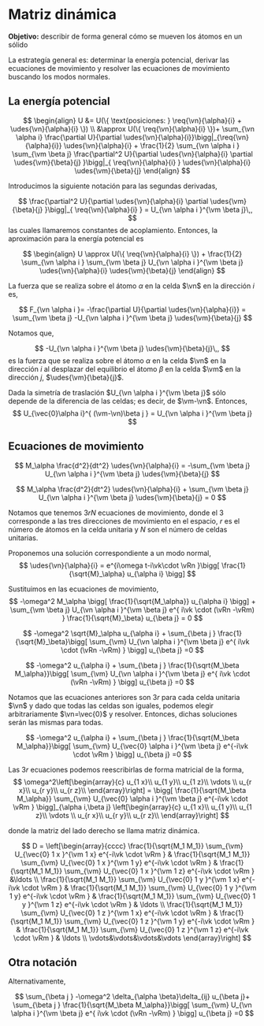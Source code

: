 # Matriz dinámica

**Objetivo:** describir de forma general cómo se mueven los átomos en un sólido

La estrategía general es: determinar la energía potencial, derivar las ecuaciones de movimiento y resolver las ecuaciones de movimiento buscando los modos normales.

## La energía potencial

$$
\newcommand{\vn}{\vec{n}}
\newcommand{\vm}{\vec{m}}
\newcommand{\vk}{\vec{k}}
\newcommand{\vRn}{\vec{R}_{\vn}}
\newcommand{\vRm}{\vec{R}_{\vm}}
\newcommand{\req}[3]{ r_{#1 #2 #3}}
\newcommand{\udes}[3]{ \delta r_{#1 #2 #3}}
$$

$$
\begin{align}
U &= U(\{ \text{posiciones: } \req{\vn}{\alpha}{i} + \udes{\vn}{\alpha}{i} \}) \\
&\approx U(\{  \req{\vn}{\alpha}{i} \})+ \sum_{\vn \alpha i} \frac{\partial U}{\partial \udes{\vn}{\alpha}{i}}\bigg|_{\req{\vn}{\alpha}{i}} \udes{\vn}{\alpha}{i} + \frac{1}{2} \sum_{\vn \alpha i } \sum_{\vm \beta j} \frac{\partial^2 U}{\partial \udes{\vn}{\alpha}{i} \partial \udes{\vm}{\beta}{j} }\bigg|_{ \req{\vn}{\alpha}{i} } \udes{\vn}{\alpha}{i} \udes{\vm}{\beta}{j}
\end{align}
$$

Introducimos la siguiente notación para las segundas derivadas,

$$
\frac{\partial^2 U}{\partial \udes{\vn}{\alpha}{i} \partial \udes{\vm}{\beta}{j} }\bigg|_{ \req{\vn}{\alpha}{i} } = U_{\vn \alpha i }^{\vm \beta j}\,,
$$
las cuales llamaremos constantes de acoplamiento. Entonces, la aproximación para la energía potencial es

$$
\begin{align}
U \approx U(\{  \req{\vn}{\alpha}{i} \}) + \frac{1}{2} \sum_{\vn \alpha i } \sum_{\vm \beta j} U_{\vn \alpha i }^{\vm \beta j} \udes{\vn}{\alpha}{i} \udes{\vm}{\beta}{j}
\end{align}
$$

La fuerza que se realiza sobre el átomo $\alpha$ en la celda $\vn$ en la dirección $i$ es,

$$
F_{\vn \alpha i }= -\frac{\partial U}{\partial  \udes{\vn}{\alpha}{i}} = \sum_{\vm \beta j} -U_{\vn \alpha i }^{\vm \beta j} \udes{\vm}{\beta}{j}
$$

Notamos que,

$$
-U_{\vn \alpha i }^{\vm \beta j} \udes{\vm}{\beta}{j}\,,
$$
es la fuerza que se realiza sobre el átomo $\alpha$ en la celda $\vn$ en la dirección $i$ al desplazar del equilibrio el átomo $\beta$ en la celda $\vm$ en la dirección $j$, $\udes{\vm}{\beta}{j}$.

Dada la simetría de traslación $U_{\vn \alpha i }^{\vm \beta j}$ sólo depende de la diferencia de las celdas; es decir, de $\vm-\vn$. Entonces,
$$
U_{\vec{0}\alpha i}^{ (\vm-\vn)\beta j } = U_{\vn \alpha i }^{\vm \beta j} 
$$

## Ecuaciones de movimiento

$$
M_\alpha \frac{d^2}{dt^2} \udes{\vn}{\alpha}{i} = -\sum_{\vm \beta j} U_{\vn \alpha i }^{\vm \beta j} \udes{\vm}{\beta}{j}
$$

$$
M_\alpha \frac{d^2}{dt^2} \udes{\vn}{\alpha}{i} + \sum_{\vm \beta j} U_{\vn \alpha i }^{\vm \beta j} \udes{\vm}{\beta}{j} = 0
$$

Notamos que tenemos $3rN$ ecuaciones de movimiento, donde el $3$ corresponde a las tres direcciones de movimiento en el espacio, $r$ es el número de átomos en la celda unitaria y $N$ son el número de celdas unitarias.

Proponemos una solución correspondiente a un modo normal,
$$
\udes{\vn}{\alpha}{i} = e^{i\omega t-i\vk\cdot \vRn }\bigg[  \frac{1}{\sqrt{M}_\alpha} u_{\alpha i} \bigg]
$$

Sustituimos en las ecuaciones de movimiento,
$$
-\omega^2 M_\alpha \bigg[  \frac{1}{\sqrt{M_\alpha}} u_{\alpha i} \bigg] + \sum_{\vm \beta j} U_{\vn \alpha i }^{\vm \beta j} e^{ i\vk \cdot (\vRn -\vRm) } \frac{1}{\sqrt{M}_\beta} u_{\beta j} = 0
$$

$$
-\omega^2 \sqrt{M}_\alpha u_{\alpha i} + \sum_{\beta j } \frac{1}{\sqrt{M}_\beta}\bigg[ \sum_{\vm} U_{\vn \alpha i }^{\vm \beta j} e^{ i\vk \cdot (\vRn -\vRm) }  \bigg] u_{\beta j} =0
$$

$$
-\omega^2  u_{\alpha i} + \sum_{\beta j } \frac{1}{\sqrt{M_\beta M_\alpha}}\bigg[ \sum_{\vm} U_{\vn \alpha i }^{\vm \beta j} e^{ i\vk \cdot (\vRn -\vRm) }  \bigg] u_{\beta j} =0
$$

Notamos que las ecuaciones anteriores son $3r$ para cada celda unitaria $\vn$ y dado que todas las celdas son iguales, podemos elegir arbitrariamente $\vn=\vec{0}$ y resolver. Entonces, dichas soluciones serán las mismas para todas. 

$$
-\omega^2  u_{\alpha i} + \sum_{\beta j } \frac{1}{\sqrt{M_\beta M_\alpha}}\bigg[ \sum_{\vm} U_{\vec{0} \alpha i }^{\vm \beta j} e^{-i\vk \cdot  \vRm }  \bigg] u_{\beta j} =0
$$

Las $3r$ ecuaciones podemos reescribirlas de forma matricial de la forma,
$$
\omega^2\left[\begin{array}{c}
u_{1 x}\\
u_{1 y}\\
u_{1 z}\\
\vdots \\
u_{r x}\\
u_{r y}\\
u_{r z}\\
\end{array}\right] = 
\bigg[ \frac{1}{\sqrt{M_\beta M_\alpha}} \sum_{\vm} U_{\vec{0} \alpha i }^{\vm \beta j} e^{-i\vk \cdot  \vRm } \bigg]_{\alpha i,\beta j} \left[\begin{array}{c}
u_{1 x}\\
u_{1 y}\\
u_{1 z}\\
\vdots \\
u_{r x}\\
u_{r y}\\
u_{r z}\\
\end{array}\right]
$$

donde la matriz del lado derecho se llama matriz dinámica.

$$
D = \left[\begin{array}{cccc}
\frac{1}{\sqrt{M_1 M_1}} \sum_{\vm} U_{\vec{0} 1 x }^{\vm 1 x} e^{-i\vk \cdot  \vRm } &
\frac{1}{\sqrt{M_1 M_1}} \sum_{\vm} U_{\vec{0} 1 x }^{\vm 1 y} e^{-i\vk \cdot  \vRm } &
\frac{1}{\sqrt{M_1 M_1}} \sum_{\vm} U_{\vec{0} 1 x }^{\vm 1 z} e^{-i\vk \cdot  \vRm } &\ldots \\
\frac{1}{\sqrt{M_1 M_1}} \sum_{\vm} U_{\vec{0} 1 y }^{\vm 1 x} e^{-i\vk \cdot  \vRm } &
\frac{1}{\sqrt{M_1 M_1}} \sum_{\vm} U_{\vec{0} 1 y }^{\vm 1 y} e^{-i\vk \cdot  \vRm } &
\frac{1}{\sqrt{M_1 M_1}} \sum_{\vm} U_{\vec{0} 1 y }^{\vm 1 z} e^{-i\vk \cdot  \vRm } &
\ldots \\
\frac{1}{\sqrt{M_1 M_1}} \sum_{\vm} U_{\vec{0} 1 z }^{\vm 1 x} e^{-i\vk \cdot  \vRm } &
\frac{1}{\sqrt{M_1 M_1}} \sum_{\vm} U_{\vec{0} 1 z }^{\vm 1 y} e^{-i\vk \cdot  \vRm } &
\frac{1}{\sqrt{M_1 M_1}} \sum_{\vm} U_{\vec{0} 1 z }^{\vm 1 z} e^{-i\vk \cdot  \vRm } &
\ldots \\
\vdots&\vdots&\vdots&\vdots
\end{array}\right]
$$

## Otra notación


Alternativamente,

$$
\sum_{\beta j } -\omega^2 \delta_{\alpha \beta}\delta_{ij} u_{\beta j}+ \sum_{\beta j } \frac{1}{\sqrt{M_\beta M_\alpha}}\bigg[ \sum_{\vm} U_{\vn \alpha i }^{\vm \beta j} e^{ i\vk \cdot (\vRn -\vRm) }  \bigg] u_{\beta j} =0
$$

